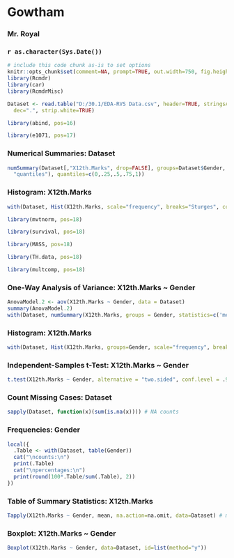 <!-- R Commander Markdown Template -->

Gowtham
=======================

### Mr. Royal

### `r as.character(Sys.Date())`

```{r echo=FALSE}
# include this code chunk as-is to set options
knitr::opts_chunk$set(comment=NA, prompt=TRUE, out.width=750, fig.height=8, fig.width=8)
library(Rcmdr)
library(car)
library(RcmdrMisc)
```

```{r}
Dataset <- read.table("D:/30.1/EDA-RVS Data.csv", header=TRUE, stringsAsFactors=TRUE, sep=",", na.strings="NA", 
  dec=".", strip.white=TRUE)
```

```{r}
library(abind, pos=16)
```


```{r}
library(e1071, pos=17)
```


### Numerical Summaries: Dataset
```{r}
numSummary(Dataset[,"X12th.Marks", drop=FALSE], groups=Dataset$Gender, statistics=c("mean", "sd", "IQR", 
  "quantiles"), quantiles=c(0,.25,.5,.75,1))
```


### Histogram: X12th.Marks
```{r}
with(Dataset, Hist(X12th.Marks, scale="frequency", breaks="Sturges", col="darkgray"))
```

```{r}
library(mvtnorm, pos=18)
```


```{r}
library(survival, pos=18)
```


```{r}
library(MASS, pos=18)
```


```{r}
library(TH.data, pos=18)
```


```{r}
library(multcomp, pos=18)
```


### One-Way Analysis of Variance: X12th.Marks ~ Gender
```{r}
AnovaModel.2 <- aov(X12th.Marks ~ Gender, data = Dataset)
summary(AnovaModel.2)
with(Dataset, numSummary(X12th.Marks, groups = Gender, statistics=c('mean', 'sd')))
```


### Histogram: X12th.Marks
```{r}
with(Dataset, Hist(X12th.Marks, groups=Gender, scale="frequency", breaks="Sturges", col="darkgray"))
```


### Independent-Samples t-Test: X12th.Marks ~ Gender
```{r}
t.test(X12th.Marks ~ Gender, alternative = "two.sided", conf.level = .95, var.equal = FALSE, data = Dataset)
```


### Count Missing Cases: Dataset
```{r}
sapply(Dataset, function(x)(sum(is.na(x)))) # NA counts
```



### Frequencies: Gender
```{r}
local({
  .Table <- with(Dataset, table(Gender))
  cat("\ncounts:\n")
  print(.Table)
  cat("\npercentages:\n")
  print(round(100*.Table/sum(.Table), 2))
})
```


### Table of Summary Statistics: X12th.Marks
```{r}
Tapply(X12th.Marks ~ Gender, mean, na.action=na.omit, data=Dataset) # mean by groups
```


### Boxplot: X12th.Marks ~ Gender
```{r}
Boxplot(X12th.Marks ~ Gender, data=Dataset, id=list(method="y"))
```

